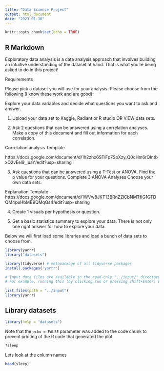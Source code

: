 ```yaml
---
title: "Data Science Project"
output: html_document
date: "2023-01-10"
---
```


```r
knitr::opts_chunk$set(echo = TRUE)
```

## R Markdown

Exploratory data analysis is a data analysis approach that involves building an intuitive understanding of the dataset at hand. That is what you're being asked to do in this project! 

Requirements

Please pick a dataset you will use for your analysis. Please choose from the following (I know these work and are good):




Explore your data variables and decide what questions you want to ask and answer.


 
1. Upload your data set to Kaggle, Radiant or R studio OR VIEW data sets.

2. Ask 2 questions that can be answered using a correlation analyses. Make a copy of this document and fill out information for each correlation.


Correlation analysis Template

https://docs.google.com/document/d/1h2zhx6STiFp7SpXzy_Q0cHm6rQIntbxO2vEel9_juaY/edit?usp=sharing


3. Ask questions that can be answered using a T-Test or ANOVA. Find the p value for your questions.
Complete 3 ANOVA Analyses Choose your own data sets.

Explanation Template -https://docs.google.com/document/d/1WVw8JKT13BRnZZlCbNMTfIG1GTDQM4puHbMB9QMqQs4/edit?usp=sharing

4. Create 1 visuals per hypothesis or question. 

5. Get a basic statistics summary to explore your data. There is not only one right answer for how to explore your data. 




Below we will first load some libraries and load a bunch of data sets to choose from.

```r
library(yarrr)
library("datasets")

library(tidyverse) # metapackage of all tidyverse packages
install.packages('yarrr')

# Input data files are available in the read-only "../input/" directory
# For example, running this (by clicking run or pressing Shift+Enter) will list all files under the input directory
​
list.files(path = "../input")
library(yarrr)
```

## Library datasets



```r
library(help = "datasets")
```

Note that the `echo = FALSE` parameter was added to the code chunk to prevent printing of the R code that generated the plot.
```r
?sleep
```


Lets look at the column names
```r
head(sleep)
```


```r

```

